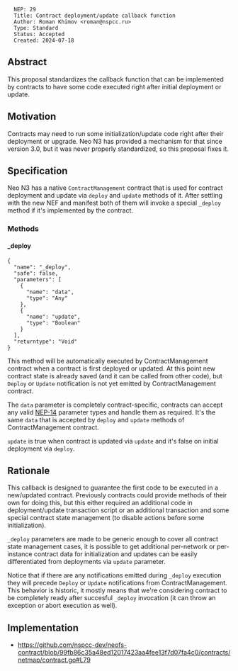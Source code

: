 <pre>
  NEP: 29
  Title: Contract deployment/update callback function
  Author: Roman Khimov <roman@nspcc.ru>
  Type: Standard
  Status: Accepted
  Created: 2024-07-18
</pre>

==Abstract==

This proposal standardizes the callback function that can be implemented by contracts to have some code executed right after initial deployment or update.

==Motivation==

Contracts may need to run some initialization/update code right after their deployment or upgrade. Neo N3 has provided a mechanism for that since version 3.0, but it was never properly standardized, so this proposal fixes it.

==Specification==

Neo N3 has a native <code>ContractManagement</code> contract that is used for contract deployment and update via <code>deploy</code> and <code>update</code> methods of it. After settling with the new NEF and manifest both of them will invoke a special <code>_deploy</code> method if it's implemented by the contract.

===Methods===

====_deploy====

<pre>
{
  "name": "_deploy",
  "safe": false,
  "parameters": [
    {
      "name": "data",
      "type": "Any"
    },
    {
      "name": "update",
      "type": "Boolean"
    }
  ],
  "returntype": "Void"
}
</pre>

This method will be automatically executed by ContractManagement contract when a contract is first deployed or updated. At this point new contract state is already saved (and it can be called from other code), but <code>Deploy</code> or <code>Update</code> notification is not yet emitted by ContractManagement contract.

The <code>data</code> parameter is completely contract-specific, contracts can accept any valid [[nep-14.mediawiki|NEP-14]] parameter types and handle them as required. It's the same <code>data</code> that is accepted by <code>deploy</code> and <code>update</code> methods of ContractManagement contract.

<code>update</code> is true when contract is updated via <code>update</code> and it's false on initial deployment via <code>deploy</code>.

==Rationale==

This callback is designed to guarantee the first code to be executed in a new/updated contract. Previously contracts could provide methods of their own for doing this, but this either required an additional code in deployment/update transaction script or an additional transaction and some special contract state management (to disable actions before some initialization).

<code>_deploy</code> parameters are made to be generic enough to cover all contract state management cases, it is possible to get additional per-network or per-instance contract data for initialization and updates can be easily differentiated from deployments via <code>update</code> parameter.

Notice that if there are any notifications emitted during <code>_deploy</code> execution they will precede <code>Deploy</code> or <code>Update</code> notifications from ContractManagement. This behavior is historic, it mostly means that we're considering contract to be completely ready after succesful <code>_deploy</code> invocation (it can throw an exception or abort execution as well).

==Implementation==

* https://github.com/nspcc-dev/neofs-contract/blob/99fb86c35a48ed12017423aa4fee13f7d07fa4c0/contracts/netmap/contract.go#L79
